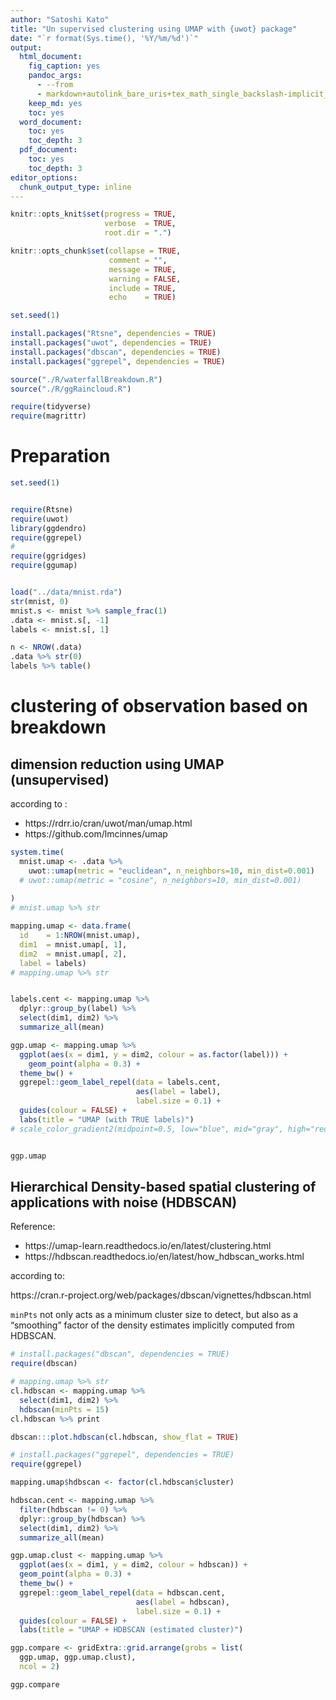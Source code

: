 ```yaml
---
author: "Satoshi Kato"
title: "Un supervised clustering using UMAP with {uwot} package"
date: "`r format(Sys.time(), '%Y/%m/%d')`"
output:
  html_document:
    fig_caption: yes
    pandoc_args:
      - --from
      - markdown+autolink_bare_uris+tex_math_single_backslash-implicit_figures
    keep_md: yes
    toc: yes
  word_document:
    toc: yes
    toc_depth: 3
  pdf_document:
    toc: yes
    toc_depth: 3
editor_options: 
  chunk_output_type: inline
---
```


```r
knitr::opts_knit$set(progress = TRUE, 
                     verbose  = TRUE, 
                     root.dir = ".")

knitr::opts_chunk$set(collapse = TRUE, 
                      comment = "", 
                      message = TRUE, 
                      warning = FALSE, 
                      include = TRUE,
                      echo    = TRUE)

set.seed(1)
```

```r
install.packages("Rtsne", dependencies = TRUE)
install.packages("uwot", dependencies = TRUE)
install.packages("dbscan", dependencies = TRUE)
install.packages("ggrepel", dependencies = TRUE)

source("./R/waterfallBreakdown.R")
source("./R/ggRaincloud.R")

```

```r
require(tidyverse)
require(magrittr)

```

# Preparation 

```r
set.seed(1)


require(Rtsne)
require(uwot)
library(ggdendro)
require(ggrepel)
# 
require(ggridges)
require(ggumap)


load("../data/mnist.rda")
str(mnist, 0)
mnist.s <- mnist %>% sample_frac(1)  
.data <- mnist.s[, -1]
labels <- mnist.s[, 1]

n <- NROW(.data)
.data %>% str(0)
labels %>% table()

```


# clustering of observation based on breakdown

## dimension reduction using UMAP (unsupervised)

according to :

- https://rdrr.io/cran/uwot/man/umap.html
- https://github.com/lmcinnes/umap

```r
system.time(
  mnist.umap <- .data %>% 
    uwot::umap(metric = "euclidean", n_neighbors=10, min_dist=0.001)
  # uwot::umap(metric = "cosine", n_neighbors=10, min_dist=0.001)
  
)
# mnist.umap %>% str

mapping.umap <- data.frame(
  id    = 1:NROW(mnist.umap),
  dim1  = mnist.umap[, 1],
  dim2  = mnist.umap[, 2],
  label = labels)
# mapping.umap %>% str


labels.cent <- mapping.umap %>% 
  dplyr::group_by(label) %>%
  select(dim1, dim2) %>% 
  summarize_all(mean)

ggp.umap <- mapping.umap %>% 
  ggplot(aes(x = dim1, y = dim2, colour = as.factor(label))) + 
    geom_point(alpha = 0.3) + 
  theme_bw() +
  ggrepel::geom_label_repel(data = labels.cent, 
                            aes(label = label),
                            label.size = 0.1) + 
  guides(colour = FALSE) + 
  labs(title = "UMAP (with TRUE labels)") 
# scale_color_gradient2(midpoint=0.5, low="blue", mid="gray", high="red") + 


ggp.umap

```


## Hierarchical Density-based spatial clustering of applications with noise (HDBSCAN)

Reference:

- https://umap-learn.readthedocs.io/en/latest/clustering.html
- https://hdbscan.readthedocs.io/en/latest/how_hdbscan_works.html

according to:

https://cran.r-project.org/web/packages/dbscan/vignettes/hdbscan.html

`minPts` not only acts as a minimum cluster size to detect, but also as a "smoothing" factor of the density estimates implicitly computed from HDBSCAN.

```r
# install.packages("dbscan", dependencies = TRUE)
require(dbscan)

# mapping.umap %>% str
cl.hdbscan <- mapping.umap %>% 
  select(dim1, dim2) %>% 
  hdbscan(minPts = 15)
cl.hdbscan %>% print

dbscan:::plot.hdbscan(cl.hdbscan, show_flat = TRUE)

```

```r
# install.packages("ggrepel", dependencies = TRUE)
require(ggrepel)

mapping.umap$hdbscan <- factor(cl.hdbscan$cluster)

hdbscan.cent <- mapping.umap %>% 
  filter(hdbscan != 0) %>% 
  dplyr::group_by(hdbscan) %>%
  select(dim1, dim2) %>% 
  summarize_all(mean)

ggp.umap.clust <- mapping.umap %>% 
  ggplot(aes(x = dim1, y = dim2, colour = hdbscan)) + 
  geom_point(alpha = 0.3) + 
  theme_bw() +
  ggrepel::geom_label_repel(data = hdbscan.cent, 
                            aes(label = hdbscan),
                            label.size = 0.1) + 
  guides(colour = FALSE) + 
  labs(title = "UMAP + HDBSCAN (estimated cluster)") 

ggp.compare <- gridExtra::grid.arrange(grobs = list(
  ggp.umap, ggp.umap.clust),
  ncol = 2)

ggp.compare

```


